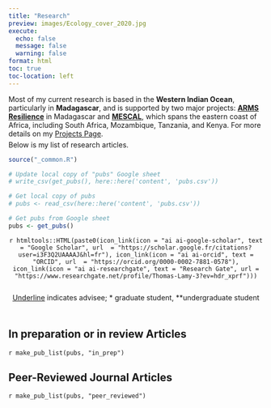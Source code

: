 ```yaml
---
title: "Research"
preview: images/Ecology_cover_2020.jpg
execute: 
  echo: false
  message: false
  warning: false
format: html 
toc: true
toc-location: left
---
```


Most of my current research is based in the **Western Indian Ocean**, particularly in **Madagascar**, and is supported by two major projects: [**ARMS Resilience**](projects/2025-ARMS_resilience/index.qmd) in Madagascar and [**MESCAL**](projects/2025-mescal/index.qmd), which spans the eastern coast of Africa, including South Africa, Mozambique, Tanzania, and Kenya. For more details on my [Projects Page](project/).

Below is my list of research articles.

<!-- Remove margin under list items -->

```{=html}
<style>
ol {
    margin-bottom: 5px;
}
p {
  margin: 5px 0 0 0;
}
</style>
```

```r
source("_common.R")

# Update local copy of "pubs" Google sheet
# write_csv(get_pubs(), here::here('content', 'pubs.csv'))

# Get local copy of pubs
# pubs <- read_csv(here::here('content', 'pubs.csv'))

# Get pubs from Google sheet
pubs <- get_pubs()
```

<center>



`r htmltools::HTML(paste0(icon_link(icon = "ai ai-google-scholar", text = "Google Scholar", url  = "https://scholar.google.fr/citations?user=i3F3Q2UAAAAJ&hl=fr"), icon_link(icon = "ai ai-orcid", text = "ORCID", url  = "https://orcid.org/0000-0002-7881-0578"), icon_link(icon = "ai ai-researchgate", text = "Research Gate", url = "https://www.researchgate.net/profile/Thomas-Lamy-3?ev=hdr_xprf")))`

<br>

<u>Underline</u> indicates advisee; \* graduate student, \*\*undergraduate student

</center>

<br>

## In preparation or in review Articles

`r make_pub_list(pubs, "in_prep")`

## Peer-Reviewed Journal Articles

`r make_pub_list(pubs, "peer_reviewed")`


